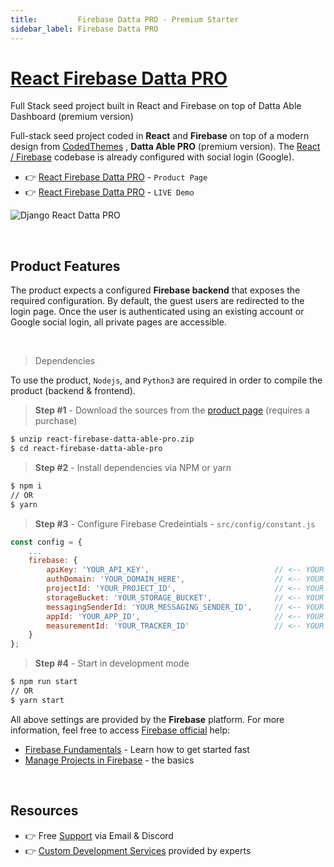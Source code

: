 ```yaml
---
title:         Firebase Datta PRO - Premium Starter
sidebar_label: Firebase Datta PRO
---
```


# [React Firebase Datta PRO](https://appseed.us/product/datta-able-pro/firebase/react/)

<SubHeading> Full Stack seed project built in React and Firebase on top of Datta Able Dashboard (premium version) </SubHeading>

Full-stack seed project coded in **React** and **Firebase** on top of a modern design from [CodedThemes](https://codedthemes.com/?ref=appseed) , **Datta Able PRO** (premium version). 
The [React / Firebase](https://appseed.us/product/datta-able-pro/firebase/react/) codebase is already configured with social login (Google).

- 👉 [React Firebase Datta PRO](https://appseed.us/product/datta-able-pro/firebase/react/) - `Product Page`
- 👉 [React Firebase Datta PRO](https://react-firebase-datta-able-pro.appseed-srv1.com/) - `LIVE Demo`

![Django React Datta PRO](https://github.com/app-generator/dummy/assets/51070104/dfe88ab5-3aa8-43bc-8cd6-e19fa6ffdf63)

<br />

## Product Features

The product expects a configured **Firebase backend** that exposes the required configuration. 
By default, the guest users are redirected to the login page. Once the user is authenticated using an existing account or Google social login, all private pages are accessible.

<br />

> Dependencies

To use the product, `Nodejs`, and `Python3` are required in order to compile the product (backend & frontend).

> **Step #1** - Download the sources from the [product page](https://appseed.us/product/datta-able-pro/firebase/react/) (requires a purchase)

```bash
$ unzip react-firebase-datta-able-pro.zip
$ cd react-firebase-datta-able-pro
```

> **Step #2** - Install dependencies via NPM or yarn

```bash
$ npm i
// OR
$ yarn
```

> **Step #3** - Configure Firebase Credeintials - `src/config/constant.js`

```javascript
const config = {
    ...
    firebase: {
        apiKey: 'YOUR_API_KEY',                            // <-- YOUR DATA HERE
        authDomain: 'YOUR_DOMAIN_HERE',                    // <-- YOUR DATA HERE
        projectId: 'YOUR_PROJECT_ID',                      // <-- YOUR DATA HERE
        storageBucket: 'YOUR_STORAGE_BUCKET',              // <-- YOUR DATA HERE
        messagingSenderId: 'YOUR_MESSAGING_SENDER_ID',     // <-- YOUR DATA HERE
        appId: 'YOUR_APP_ID',                              // <-- YOUR DATA HERE
        measurementId: 'YOUR_TRACKER_ID'                   // <-- YOUR DATA HERE
    }
};
```

> **Step #4** - Start in development mode

```bash
$ npm run start
// OR
$ yarn start
```

All above settings are provided by the **Firebase** platform. 
For more information, feel free to access [Firebase official](https://firebase.google.com/docs) help:

- [Firebase Fundamentals](https://firebase.google.com/docs/guides) - Learn how to get started fast
- [Manage Projects in Firebase](https://firebase.google.com/docs/projects/learn-more) - the basics

<br />

## Resources

- 👉 Free [Support](https://appseed.us/support/) via Email & Discord
- 👉 [Custom Development Services](https://appseed.us/custom-development/) provided by experts
